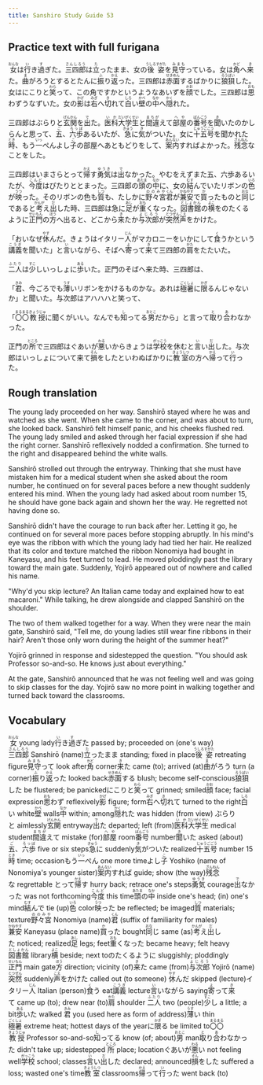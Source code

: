 ```yaml
---
title: Sanshiro Study Guide 53
---
```


## Practice text with full furigana

<p>
<ruby><rb>女</rb><rt>おんな</rt></ruby>は<ruby><rb>行</rb><rt>い</rt></ruby>き<ruby><rb>過</rb><rt>す</rt></ruby>ぎた。<ruby><rb>三四郎</rb><rt>さんしろう</rt></ruby>は<ruby><rb>立</rb><rt>た</rt></ruby>ったまま、女の<ruby><rb>後姿</rb><rt>うしろすがた</rt></ruby>を<ruby><rb>見守</rb><rt>みまも</rt></ruby>っている。女は<ruby><rb>角</rb><rt>かど</rt></ruby>へ<ruby><rb>来</rb><rt>き</rt></ruby>た。<ruby><rb>曲</rb><rt>ま</rt></ruby>がろうとするとたんに<ruby><rb>振</rb><rt>ふ</rt></ruby>り<ruby><rb>返</rb><rt>かえ</rt></ruby>った。三四郎は<ruby><rb>赤面</rb><rt>せきめん</rt></ruby>するばかりに<ruby><rb>狼狽</rb><rt>ろうばい</rt></ruby>した。女はにこりと<ruby><rb>笑</rb><rt>わら</rt></ruby>って、この角ですかというようなあいずを<ruby><rb>顔</rb><rt>かお</rt></ruby>でした。三四郎は<ruby><rb>思</rb><rt>おも</rt></ruby>わずうなずいた。女の<ruby><rb>影</rb><rt>かげ</rt></ruby>は<ruby><rb>右</rb><rt>みぎ</rt></ruby>へ<ruby><rb>切</rb><rt>き</rt></ruby>れて<ruby><rb>白</rb><rt>しろ</rt></ruby>い<ruby><rb>壁</rb><rt>かべ</rt></ruby>の<ruby><rb>中</rb><rt>なか</rt></ruby>へ<ruby><rb>隠</rb><rt>かく</rt></ruby>れた。
</p>

<p>
三四郎はぶらりと<ruby><rb>玄関</rb><rt>げんかん</rt></ruby>を<ruby><rb>出</rb><rt>で</rt></ruby>た。<ruby><rb>医科</rb><rt>いか</rt></ruby><ruby><rb>大学生</rb><rt>だいがくせい</rt></ruby>と<ruby><rb>間違</rb><rt>まちが</rt></ruby>えて<ruby><rb>部屋</rb><rt>へや</rt></ruby>の<ruby><rb>番号</rb><rt>ばんごう</rt></ruby>を<ruby><rb>聞</rb><rt>き</rt></ruby>いたのかしらんと思って、<ruby><rb>五</rb><rt>ご</rt></ruby>、<ruby><rb>六歩</rb><rt>ろっぽ</rt></ruby>あるいたが、<ruby><rb>急</rb><rt>きゅう</rt></ruby>に<ruby><rb>気</rb><rt>き</rt></ruby>がついた。女に<ruby><rb>十五号</rb><rt>じゅうごごう</rt></ruby>を聞かれた<ruby><rb>時</rb><rt>とき</rt></ruby>、もう<ruby><rb>一</rb><rt>いっ</rt></ruby>ぺんよし<ruby><rb>子</rb><rt>こ</rt></ruby>の部屋へあともどりをして、<ruby><rb>案内</rb><rt>あんない</rt></ruby>すればよかった。<ruby><rb>残念</rb><rt>ざんねん</rt></ruby>なことをした。
</p>

<p>
三四郎はいまさらとって<ruby><rb>帰</rb><rt>かえ</rt></ruby>す<ruby><rb>勇気</rb><rt>ゆうき</rt></ruby>は<ruby><rb>出</rb><rt>で</rt></ruby>なかった。やむをえずまた五、六歩あるいたが、<ruby><rb>今度</rb><rt>こんど</rt></ruby>はぴたりととまった。三四郎の<ruby><rb>頭</rb><rt>あたま</rt></ruby>の<ruby><rb>中</rb><rt>なか</rt></ruby>に、女の<ruby><rb>結</rb><rt>むす</rt></ruby>んでいたリボンの<ruby><rb>色</rb><rt>いろ</rt></ruby>が<ruby><rb>映</rb><rt>うつ</rt></ruby>った。そのリボンの色も<ruby><rb>質</rb><rt>しつ</rt></ruby>も、たしかに<ruby><rb>野々宮</rb><rt>ののみや</rt></ruby><ruby><rb>君</rb><rt>くん</rt></ruby>が<ruby><rb>兼安</rb><rt>かねやす</rt></ruby>で<ruby><rb>買</rb><rt>か</rt></ruby>ったものと<ruby><rb>同</rb><rt>おな</rt></ruby>じであると<ruby><rb>考</rb><rt>かんが</rt></ruby>え<ruby><rb>出</rb><rt>だ</rt></ruby>した時、三四郎は急に<ruby><rb>足</rb><rt>あし</rt></ruby>が<ruby><rb>重</rb><rt>おも</rt></ruby>くなった。<ruby><rb>図書館</rb><rt>としょかん</rt></ruby>の<ruby><rb>横</rb><rt>よこ</rt></ruby>をのたくるように<ruby><rb>正門</rb><rt>せいもん</rt></ruby>の<ruby><rb>方</rb><rt>ほう</rt></ruby>へ出ると、どこから<ruby><rb>来</rb><rt>き</rt></ruby>たか<ruby><rb>与次郎</rb><rt>よじろう</rt></ruby>が<ruby><rb>突然</rb><rt>とつぜん</rt></ruby><ruby><rb>声</rb><rt>こえ</rt></ruby>をかけた。
</p>

<p>
「おいなぜ<ruby><rb>休</rb><rt>やす</rt></ruby>んだ。きょうはイタリー<ruby><rb>人</rb><rt>じん</rt></ruby>がマカロニーをいかにして<ruby><rb>食</rb><rt>く</rt></ruby>うかという<ruby><rb>講義</rb><rt>こうぎ</rt></ruby>を聞いた」と<ruby><rb>言</rb><rt>い</rt></ruby>いながら、そばへ<ruby><rb>寄</rb><rt>よ</rt></ruby>って<ruby><rb>来</rb><rt>き</rt></ruby>て三四郎の<ruby><rb>肩</rb><rt>かた</rt></ruby>をたたいた。
</p>

<p>
<ruby><rb>二人</rb><rt>ふたり</rt></ruby>は<ruby><rb>少</rb><rt>すこ</rt></ruby>しいっしょに<ruby><rb>歩</rb><rt>ある</rt></ruby>いた。正門のそばへ来た時、三四郎は、
</p>

<p>
「<ruby><rb>君</rb><rt>きみ</rt></ruby>、今ごろでも<ruby><rb>薄</rb><rt>うす</rt></ruby>いリボンをかけるものかな。あれは<ruby><rb>極暑</rb><rt>ごくしょ</rt></ruby>に<ruby><rb>限</rb><rt>かぎ</rt></ruby>るんじゃないか」と聞いた。与次郎はアハハハと笑って、
</p>

<p>
「<ruby><rb>〇〇</rb><rt>まるまる</rt></ruby><ruby><rb>教授</rb><rt>きょうじゅ</rt></ruby>に聞くがいい。なんでも<ruby><rb>知</rb><rt>し</rt></ruby>ってる<ruby><rb>男</rb><rt>おとこ</rt></ruby>だから」と言って<ruby><rb>取</rb><rt>と</rt></ruby>り<ruby><rb>合</rb><rt>あ</rt></ruby>わなかった。
</p>

<p>
正門の<ruby><rb>所</rb><rt>ところ</rt></ruby>で三四郎はぐあいが<ruby><rb>悪</rb><rt>わる</rt></ruby>いからきょうは<ruby><rb>学校</rb><rt>がっこう</rt></ruby>を休むと<ruby><rb>言</rb><rt>い</rt></ruby>い<ruby><rb>出</rb><rt>だ</rt></ruby>した。与次郎はいっしょについて来て<ruby><rb>損</rb><rt>そん</rt></ruby>をしたといわぬばかりに<ruby><rb>教室</rb><rt>きょうしつ</rt></ruby>の方へ<ruby><rb>帰</rb><rt>かえ</rt></ruby>って<ruby><rb>行</rb><rt>い</rt></ruby>った。
</p>


## Rough translation

The young lady proceeded on her way. Sanshirō stayed where he was and watched as she went. When she came to the corner, and was about to turn, she looked back. Sanshirō felt himself panic, and his cheeks flushed red. The young lady smiled and asked through her facial expression if she had the right corner. Sanshirō reflexively nodded a confirmation. She turned to the right and disappeared behind the white walls.

Sanshirō strolled out through the entryway. Thinking that she must have mistaken him for a medical student when she asked about the room number, he continued on for several paces before a new thought suddenly entered his mind. When the young lady had asked about room number 15, he should have gone back again and shown her the way. He regretted not having done so.

Sanshirō didn't have the courage to run back after her. Letting it go, he continued on for several more paces before stopping abruptly. In his mind's eye was the ribbon with which the young lady had tied her hair. He realized that its color and texture matched the ribbon Nonomiya had bought in Kaneyasu, and his feet turned to lead. He moved ploddingly past the library toward the main gate. Suddenly, Yojirō appeared out of nowhere and called his name.

"Why'd you skip lecture? An Italian came today and explained how to eat macaroni." While talking, he drew alongside and clapped Sanshirō on the shoulder.

The two of them walked together for a way. When they were near the main gate, Sanshirō said, "Tell me, do young ladies still wear fine ribbons in their hair? Aren't those only worn during the height of the summer heat?"

Yojirō grinned in response and sidestepped the question. "You should ask Professor so-and-so. He knows just about everything."

At the gate, Sanshirō announced that he was not feeling well and was going to skip classes for the day. Yojirō saw no more point in walking together and turned back toward the classrooms.               


## Vocabulary

<p>
<span class="vocabstudy"><ruby><rb>女</rb><rt>おんな</rt></ruby>&nbsp;young lady</span><span class="vocabstudy"><ruby><rb>行</rb><rt>い</rt></ruby>き<ruby><rb>過</rb><rt>す</rt></ruby>ぎた&nbsp;passed by; proceeded on (one's way)</span><span class="vocabstudy"><ruby><rb>三四郎</rb><rt>さんしろう</rt></ruby>&nbsp;Sanshirō (name)</span><span class="vocabstudy"><ruby><rb>立</rb><rt>た</rt></ruby>ったまま&nbsp;standing; fixed in place</span><span class="vocabstudy"><ruby><rb>後姿</rb><rt>うしろすがた</rt></ruby>&nbsp;retreating figure</span><span class="vocabstudy"><ruby><rb>見守</rb><rt>みまも</rt></ruby>って&nbsp;look after</span><span class="vocabstudy"><ruby><rb>角</rb><rt>かど</rt></ruby>&nbsp;corner</span><span class="vocabstudy"><ruby><rb>来</rb><rt>き</rt></ruby>た&nbsp;came (to); arrived (at)</span><span class="vocabstudy"><ruby><rb>曲</rb><rt>ま</rt></ruby>がろう&nbsp;turn (a corner)</span><span class="vocabstudy"><ruby><rb>振</rb><rt>ふ</rt></ruby>り<ruby><rb>返</rb><rt>かえ</rt></ruby>った&nbsp;looked back</span><span class="vocabstudy"><ruby><rb>赤面</rb><rt>せきめん</rt></ruby>する&nbsp;blush; become self-conscious</span><span class="vocabstudy"><ruby><rb>狼狽</rb><rt>ろうばい</rt></ruby>した&nbsp;be flustered; be panicked</span><span class="vocabstudy">にこりと<ruby><rb>笑</rb><rt>わら</rt></ruby>って&nbsp;grinned; smiled</span><span class="vocabstudy"><ruby><rb>顔</rb><rt>かお</rt></ruby>&nbsp;face; facial expression</span><span class="vocabstudy"><ruby><rb>思</rb><rt>おも</rt></ruby>わず&nbsp;reflexively</span><span class="vocabstudy"><ruby><rb>影</rb><rt>かげ</rt></ruby>&nbsp;figure; form</span><span class="vocabstudy"><ruby><rb>右</rb><rt>みぎ</rt></ruby>へ<ruby><rb>切</rb><rt>き</rt></ruby>れて&nbsp;turned to the right</span><span class="vocabstudy"><ruby><rb>白</rb><rt>しろ</rt></ruby>い&nbsp;white</span><span class="vocabstudy"><ruby><rb>壁</rb><rt>かべ</rt></ruby>&nbsp;walls</span><span class="vocabstudy"><ruby><rb>中</rb><rt>なか</rt></ruby>&nbsp;within; among</span><span class="vocabstudy"><ruby><rb>隠</rb><rt>かく</rt></ruby>れた&nbsp;was hidden (from view)</span>
<span class="vocabstudy">ぶらりと&nbsp;aimlessly</span><span class="vocabstudy"><ruby><rb>玄関</rb><rt>げんかん</rt></ruby>&nbsp;entryway</span><span class="vocabstudy"><ruby><rb>出</rb><rt>で</rt></ruby>た&nbsp;departed; left (from)</span><span class="vocabstudy"><ruby><rb>医科</rb><rt>いか</rt></ruby><ruby><rb>大学生</rb><rt>だいがくせい</rt></ruby>&nbsp;medical student</span><span class="vocabstudy"><ruby><rb>間違</rb><rt>まちが</rt></ruby>えて&nbsp;mistake (for)</span><span class="vocabstudy"><ruby><rb>部屋</rb><rt>へや</rt></ruby>&nbsp;room</span><span class="vocabstudy"><ruby><rb>番号</rb><rt>ばんごう</rt></ruby>&nbsp;number</span><span class="vocabstudy"><ruby><rb>聞</rb><rt>き</rt></ruby>いた&nbsp;asked (about)</span><span class="vocabstudy"><ruby><rb>五</rb><rt>ご</rt></ruby>、<ruby><rb>六歩</rb><rt>ろっぽ</rt></ruby>&nbsp;five or six steps</span><span class="vocabstudy"><ruby><rb>急</rb><rt>きゅう</rt></ruby>に&nbsp;suddenly</span><span class="vocabstudy"><ruby><rb>気</rb><rt>き</rt></ruby>がついた&nbsp;realized</span><span class="vocabstudy"><ruby><rb>十五号</rb><rt>じゅうごごう</rt></ruby>&nbsp;number 15</span><span class="vocabstudy"><ruby><rb>時</rb><rt>とき</rt></ruby>&nbsp;time; occasion</span><span class="vocabstudy">もう<ruby><rb>一</rb><rt>いっ</rt></ruby>ぺん&nbsp;one more time</span><span class="vocabstudy">よし<ruby><rb>子</rb><rt>こ</rt></ruby>&nbsp;Yoshiko (name of Nonomiya's younger sister)</span><span class="vocabstudy"><ruby><rb>案内</rb><rt>あんない</rt></ruby>すれば&nbsp;guide; show (the way)</span><span class="vocabstudy"><ruby><rb>残念</rb><rt>ざんねん</rt></ruby>な&nbsp;regrettable</span>
<span class="vocabstudy">とって<ruby><rb>帰</rb><rt>かえ</rt></ruby>す&nbsp;hurry back; retrace one's steps</span><span class="vocabstudy"><ruby><rb>勇気</rb><rt>ゆうき</rt></ruby>&nbsp;courage</span><span class="vocabstudy"><ruby><rb>出</rb><rt>で</rt></ruby>なかった&nbsp;was not forthcoming</span><span class="vocabstudy"><ruby><rb>今度</rb><rt>こんど</rt></ruby>&nbsp;this time</span><span class="vocabstudy"><ruby><rb>頭</rb><rt>あたま</rt></ruby>の<ruby><rb>中</rb><rt>なか</rt></ruby>&nbsp;inside one's head; (in) one's mind</span><span class="vocabstudy"><ruby><rb>結</rb><rt>むす</rt></ruby>んで&nbsp;tie (up)</span><span class="vocabstudy"><ruby><rb>色</rb><rt>いろ</rt></ruby>&nbsp;color</span><span class="vocabstudy"><ruby><rb>映</rb><rt>うつ</rt></ruby>った&nbsp;be reflected; be imaged</span><span class="vocabstudy"><ruby><rb>質</rb><rt>しつ</rt></ruby>&nbsp;materials; texture</span><span class="vocabstudy"><ruby><rb>野々宮</rb><rt>ののみや</rt></ruby>&nbsp;Nonomiya (name)</span><span class="vocabstudy"><ruby><rb>君</rb><rt>くん</rt></ruby>&nbsp;(suffix of familiarity for males)</span><span class="vocabstudy"><ruby><rb>兼安</rb><rt>かねやす</rt></ruby>&nbsp;Kaneyasu (place name)</span><span class="vocabstudy"><ruby><rb>買</rb><rt>か</rt></ruby>った&nbsp;bought</span><span class="vocabstudy"><ruby><rb>同</rb><rt>おな</rt></ruby>じ&nbsp;same (as)</span><span class="vocabstudy"><ruby><rb>考</rb><rt>かんが</rt></ruby>え<ruby><rb>出</rb><rt>だ</rt></ruby>した&nbsp;noticed; realized</span><span class="vocabstudy"><ruby><rb>足</rb><rt>あし</rt></ruby>&nbsp;legs; feet</span><span class="vocabstudy"><ruby><rb>重</rb><rt>おも</rt></ruby>くなった&nbsp;became heavy; felt heavy</span><span class="vocabstudy"><ruby><rb>図書館</rb><rt>としょかん</rt></ruby>&nbsp;library</span><span class="vocabstudy"><ruby><rb>横</rb><rt>よこ</rt></ruby>&nbsp;beside; next to</span><span class="vocabstudy">のたくるように&nbsp;sluggishly; ploddingly</span><span class="vocabstudy"><ruby><rb>正門</rb><rt>せいもん</rt></ruby>&nbsp;main gate</span><span class="vocabstudy"><ruby><rb>方</rb><rt>ほう</rt></ruby>&nbsp;direction; vicinity (of)</span><span class="vocabstudy"><ruby><rb>来</rb><rt>き</rt></ruby>た&nbsp;came (from)</span><span class="vocabstudy"><ruby><rb>与次郎</rb><rt>よじろう</rt></ruby>&nbsp;Yojirō (name)</span><span class="vocabstudy"><ruby><rb>突然</rb><rt>とつぜん</rt></ruby>&nbsp;suddenly</span><span class="vocabstudy"><ruby><rb>声</rb><rt>こえ</rt></ruby>をかけた&nbsp;called out (to someone)</span>
<span class="vocabstudy"><ruby><rb>休</rb><rt>やす</rt></ruby>んだ&nbsp;skipped (lecture)</span><span class="vocabstudy">イタリー<ruby><rb>人</rb><rt>じん</rt></ruby>&nbsp;Italian (person)</span><span class="vocabstudy"><ruby><rb>食</rb><rt>く</rt></ruby>う&nbsp;eat</span><span class="vocabstudy"><ruby><rb>講義</rb><rt>こうぎ</rt></ruby>&nbsp;lecture</span><span class="vocabstudy"><ruby><rb>言</rb><rt>い</rt></ruby>いながら&nbsp;saying</span><span class="vocabstudy"><ruby><rb>寄</rb><rt>よ</rt></ruby>って<ruby><rb>来</rb><rt>き</rt></ruby>て&nbsp;came up (to); drew near (to)</span><span class="vocabstudy"><ruby><rb>肩</rb><rt>かた</rt></ruby>&nbsp;shoulder</span>
<span class="vocabstudy"><ruby><rb>二人</rb><rt>ふたり</rt></ruby>&nbsp;two (people)</span><span class="vocabstudy"><ruby><rb>少</rb><rt>すこ</rt></ruby>し&nbsp;a little; a bit</span><span class="vocabstudy"><ruby><rb>歩</rb><rt>ある</rt></ruby>いた&nbsp;walked</span>
<span class="vocabstudy"><ruby><rb>君</rb><rt>きみ</rt></ruby>&nbsp;you (used here as form of address)</span><span class="vocabstudy"><ruby><rb>薄</rb><rt>うす</rt></ruby>い&nbsp;thin</span><span class="vocabstudy"><ruby><rb>極暑</rb><rt>ごくしょ</rt></ruby>&nbsp;extreme heat; hottest days of the year</span><span class="vocabstudy">に<ruby><rb>限</rb><rt>かぎ</rt></ruby>る&nbsp;be limited to</span>
<span class="vocabstudy"><ruby><rb>〇〇</rb><rt>まるまる</rt></ruby><ruby><rb>教授</rb><rt>きょうじゅ</rt></ruby>&nbsp;Professor so-and-so</span><span class="vocabstudy"><ruby><rb>知</rb><rt>し</rt></ruby>ってる&nbsp;know (of; about)</span><span class="vocabstudy"><ruby><rb>男</rb><rt>おとこ</rt></ruby>&nbsp;man</span><span class="vocabstudy"><ruby><rb>取</rb><rt>と</rt></ruby>り<ruby><rb>合</rb><rt>あ</rt></ruby>わなかった&nbsp;didn't take up; sidestepped</span>
<span class="vocabstudy"><ruby><rb>所</rb><rt>ところ</rt></ruby>&nbsp;place; location</span><span class="vocabstudy">ぐあいが<ruby><rb>悪</rb><rt>わる</rt></ruby>い&nbsp;not feeling well</span><span class="vocabstudy"><ruby><rb>学校</rb><rt>がっこう</rt></ruby>&nbsp;school; classes</span><span class="vocabstudy"><ruby><rb>言</rb><rt>い</rt></ruby>い<ruby><rb>出</rb><rt>だ</rt></ruby>した&nbsp;declared; announced</span><span class="vocabstudy"><ruby><rb>損</rb><rt>そん</rt></ruby>をした&nbsp;suffered a loss; wasted one's time</span><span class="vocabstudy"><ruby><rb>教室</rb><rt>きょうしつ</rt></ruby>&nbsp;classrooms</span><span class="vocabstudy"><ruby><rb>帰</rb><rt>かえ</rt></ruby>って<ruby><rb>行</rb><rt>い</rt></ruby>った&nbsp;went back (to)</span>
</p>
